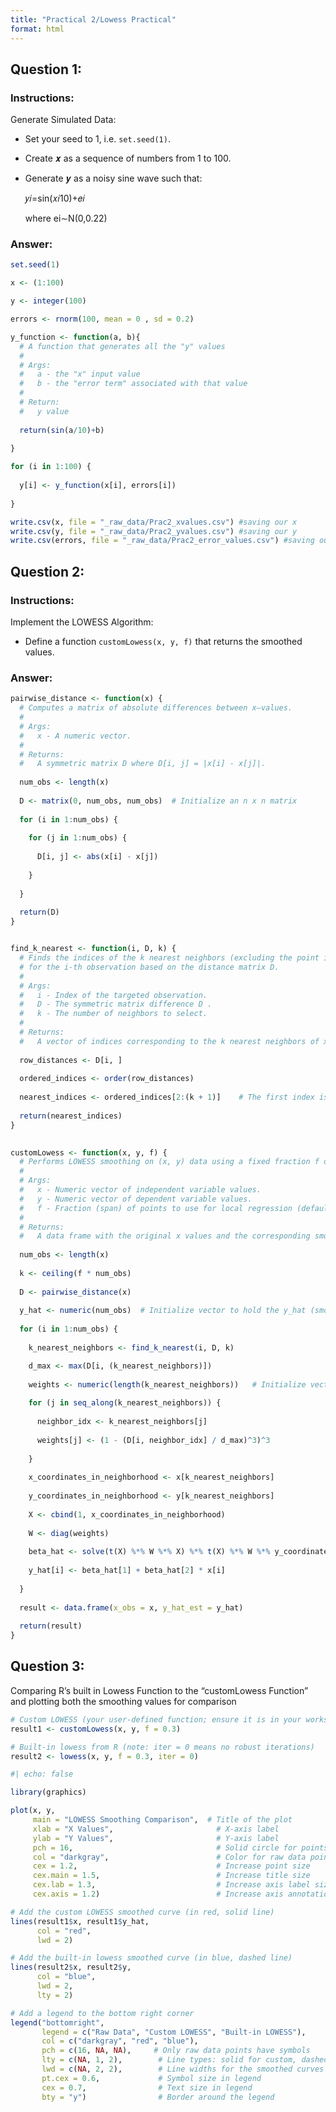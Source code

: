 ```yaml
---
title: "Practical 2/Lowess Practical"
format: html
---
```


## Question 1:

### Instructions:

Generate Simulated Data:

-   Set your seed to 1, i.e. `set.seed(1)`.

-   Create 𝒙 as a sequence of numbers from 1 to 100.

-   Generate 𝒚 as a noisy sine wave such that:

    𝑦𝑖=sin(𝑥𝑖10)+𝑒𝑖

    where ei∼N(0,0.22)

### Answer:

```r
set.seed(1)

x <- (1:100)

y <- integer(100)

errors <- rnorm(100, mean = 0 , sd = 0.2)

y_function <- function(a, b){
  # A function that generates all the "y" values 
  #
  # Args:
  #   a - the "x" input value
  #   b - the "error term" associated with that value
  #
  # Return:
  #   y value 
  
  return(sin(a/10)+b)
  
}

for (i in 1:100) {
  
  y[i] <- y_function(x[i], errors[i])
  
}

write.csv(x, file = "_raw_data/Prac2_xvalues.csv") #saving our x
write.csv(y, file = "_raw_data/Prac2_yvalues.csv") #saving our y
write.csv(errors, file = "_raw_data/Prac2_error_values.csv") #saving our errors
```

## Question 2:

### Instructions:

Implement the LOWESS Algorithm:

-   Define a function `customLowess(x, y, f)` that returns the smoothed values.

### Answer:

```r
pairwise_distance <- function(x) {
  # Computes a matrix of absolute differences between x–values.
  #
  # Args:
  #   x - A numeric vector.
  #
  # Returns:
  #   A symmetric matrix D where D[i, j] = |x[i] - x[j]|.
  
  num_obs <- length(x)
  
  D <- matrix(0, num_obs, num_obs)  # Initialize an n x n matrix
  
  for (i in 1:num_obs) {
    
    for (j in 1:num_obs) {
      
      D[i, j] <- abs(x[i] - x[j])
      
    }
    
  }
  
  return(D)
}


find_k_nearest <- function(i, D, k) {
  # Finds the indices of the k nearest neighbors (excluding the point itself)
  # for the i-th observation based on the distance matrix D.
  #
  # Args:
  #   i - Index of the targeted observation.
  #   D - The symmetric matrix difference D .
  #   k - The number of neighbors to select.
  #
  # Returns:
  #   A vector of indices corresponding to the k nearest neighbors of x[i].
  
  row_distances <- D[i, ]
  
  ordered_indices <- order(row_distances)
  
  nearest_indices <- ordered_indices[2:(k + 1)]    # The first index is i itself (distance = 0), so we take the next k indices.
  
  return(nearest_indices)
}
 

customLowess <- function(x, y, f) {
  # Performs LOWESS smoothing on (x, y) data using a fixed fraction f of neighbors.
  #
  # Args:
  #   x - Numeric vector of independent variable values.
  #   y - Numeric vector of dependent variable values.
  #   f - Fraction (span) of points to use for local regression (default is 0.3).
  #
  # Returns:
  #   A data frame with the original x values and the corresponding smoothed y_hat values.
  
  num_obs <- length(x)
  
  k <- ceiling(f * num_obs)  
  
  D <- pairwise_distance(x)
  
  y_hat <- numeric(num_obs)  # Initialize vector to hold the y_hat (smoothed) y values.
  
  for (i in 1:num_obs) {
   
    k_nearest_neighbors <- find_k_nearest(i, D, k)

    d_max <- max(D[i, (k_nearest_neighbors)])
    
    weights <- numeric(length(k_nearest_neighbors))   # Initialize vector to hold the weights
    
    for (j in seq_along(k_nearest_neighbors)) {
      
      neighbor_idx <- k_nearest_neighbors[j]
      
      weights[j] <- (1 - (D[i, neighbor_idx] / d_max)^3)^3
      
    }
    
    x_coordinates_in_neighborhood <- x[k_nearest_neighbors]
    
    y_coordinates_in_neighborhood <- y[k_nearest_neighbors]
    
    X <- cbind(1, x_coordinates_in_neighborhood)
    
    W <- diag(weights)
    
    beta_hat <- solve(t(X) %*% W %*% X) %*% t(X) %*% W %*% y_coordinates_in_neighborhood
    
    y_hat[i] <- beta_hat[1] + beta_hat[2] * x[i]
    
  }
  
  result <- data.frame(x_obs = x, y_hat_est = y_hat)
  
  return(result)
}
```

## Question 3:

Comparing R's built in Lowess Function to the "customLowess Function" and plotting both the smoothing values for comparison

```r
# Custom LOWESS (your user-defined function; ensure it is in your workspace)
result1 <- customLowess(x, y, f = 0.3)

# Built-in lowess from R (note: iter = 0 means no robust iterations)
result2 <- lowess(x, y, f = 0.3, iter = 0)
```

```r
#| echo: false

library(graphics)

plot(x, y,
     main = "LOWESS Smoothing Comparison",  # Title of the plot
     xlab = "X Values",                       # X-axis label
     ylab = "Y Values",                       # Y-axis label
     pch = 16,                                # Solid circle for points
     col = "darkgray",                        # Color for raw data points
     cex = 1.2,                               # Increase point size
     cex.main = 1.5,                          # Increase title size
     cex.lab = 1.3,                           # Increase axis label size
     cex.axis = 1.2)                          # Increase axis annotation size

# Add the custom LOWESS smoothed curve (in red, solid line)
lines(result1$x, result1$y_hat, 
      col = "red", 
      lwd = 2)

# Add the built-in lowess smoothed curve (in blue, dashed line)
lines(result2$x, result2$y, 
      col = "blue", 
      lwd = 2, 
      lty = 2)

# Add a legend to the bottom right corner
legend("bottomright",
       legend = c("Raw Data", "Custom LOWESS", "Built-in LOWESS"),
       col = c("darkgray", "red", "blue"),
       pch = c(16, NA, NA),     # Only raw data points have symbols
       lty = c(NA, 1, 2),        # Line types: solid for custom, dashed for built-in
       lwd = c(NA, 2, 2),        # Line widths for the smoothed curves
       pt.cex = 0.6,             # Symbol size in legend
       cex = 0.7,                # Text size in legend
       bty = "y")                # Border around the legend
```
